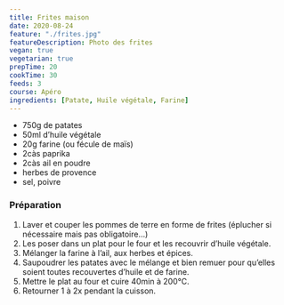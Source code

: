 ```yaml
---
title: Frites maison
date: 2020-08-24
feature: "./frites.jpg"
featureDescription: Photo des frites
vegan: true
vegetarian: true
prepTime: 20
cookTime: 30
feeds: 3
course: Apéro
ingredients: [Patate, Huile végétale, Farine]
---
```


<Ingredients>

- 750g de <Link to="/ingredients/patate">patates</Link>
- 50ml <Link to="/ingredients/huile-vegetale">d’huile végétale</Link>
- 20g <Link to="/ingredients/farine">farine</Link> (ou fécule de maïs)
- 2càs paprika
- 2càs ail en poudre
- herbes de provence
- sel, poivre

</Ingredients>

### Préparation

1. Laver et couper les pommes de terre en forme de frites (éplucher si nécessaire mais pas obligatoire…)
2. Les poser dans un plat pour le four et les recouvrir d’huile végétale.
3. Mélanger la farine à l’ail, aux herbes et épices.
4. Saupoudrer les patates avec le mélange et bien remuer pour qu’elles soient toutes recouvertes d’huile et de farine.
5. Mettre le plat au four et cuire 40min à 200°C.
6. Retourner 1 à 2x pendant la cuisson.
